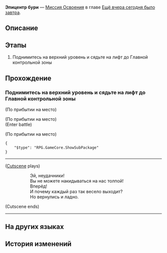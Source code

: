 {{Дополнить|Диалоги.}}
{{Миссия Инфобокс
|id              = 1000203
|Название        = 
|Изображение     = Миссия Освоения Эпицентр бури.png
|Тип             = Миссия Освоения
|События         = 
|Глава           = Ещё вчера сегодня было завтра
|Условия         = Завершена [[Миссия Освоения]] ''[[Эпицентр бури]]''
|Персонажи       = Дань Хэн; Март 7; Первопроходец
|СтартЛокация    = Зона хранения
|Мир             = Космическая станция «Герта»
|Локации         = Зона хранения
|Предыдущая      = 
|Следующая       = Момент вселенского спокойствия
|Награды         = Опыт Освоения*600; Звёздный нефрит*80; Кредиты*5 000
}}
'''Эпицентр бури''' — [[Миссия Освоения]] в главе [[Ещё вчера сегодня было завтра]].

==Описание==
{{Описание|<!--официальное описание из Перекрёстка судеб-->}}

==Этапы==
# Поднимитесь на верхний уровень и сядьте на лифт до Главной контрольной зоны

==Прохождение==
{{Дополнить}}


===Поднимитесь на верхний уровень и сядьте на лифт до Главной контрольной зоны===
{{Описание миссии|локация=Зона хранения|Кажется, Арлан беспокоится, что будет для вас обузой. Но вы переубеждаете его, чувствуя, что между вами возникает молчаливое взаимопонимание. Вот что значит быть напарниками?<br />Скорее поднимитесь на верхний этаж вместе со своими напарниками.}}
{{Диалог Начало}}
;(По прибытии на место)

;(По прибытии на место)
:{{tx}}
;(Enter battle)
:{{Enemy List|Антибарион*2; Рейнджер пустоты: Исказитель*1}}

;(По прибытии на место)
<!--Unknown TalkSentence: 100020353-->
<!--Unknown TalkSentence: 100020354-->
<!--Unknown TalkSentence: 100020355-->
<pre>{
	"$type": "RPG.GameCore.ShowSubPackage"
}</pre>
----
;([[#Gallery|Cutscene]] plays)
::Эй, неудачники!
::Вы не можете накидываться на нас толпой!
::Вперёд!
::И почему каждый раз так весело выходит?
::Но вернулись и ладно.
;(Cutscene ends)
----
{{Диалог Конец}}

==На других языках==
{{На других языках
|en   = Eye of the Storm
|zhs  = 漩涡止于中心
|zht  = 漩渦止於中心
|ja   = 中心で止まる渦
|ko   = 중심에 멈춘 소용돌이
|es   = El ojo de la tormenta
|fr   = L'œil de la tempête
|ru   = Эпицентр бури
|th   = กระแสน้ำวนที่จุดศูนย์กลาง
|vi   = Vòng Xoáy Kết Thúc Ở Trung Tâm
|de   = Auge des Sturms
|id   = Pusat Pusaran
|pt   = Olho da Tempestade
}}

==История изменений==
{{История изменений|2.7}}
